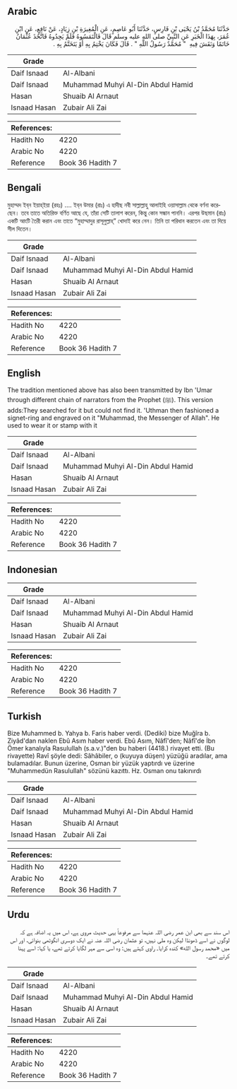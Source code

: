 ## Arabic


<div dir="rtl" lang="ar" style={{fontSize:'larger',backgroundColor:'#f8f9fa',padding:20}}>
حَدَّثَنَا مُحَمَّدُ بْنُ يَحْيَى بْنِ فَارِسٍ، حَدَّثَنَا أَبُو عَاصِمٍ، عَنِ الْمُغِيرَةِ بْنِ زِيَادٍ، عَنْ نَافِعٍ، عَنِ ابْنِ عُمَرَ، بِهَذَا الْخَبَرِ عَنِ النَّبِيِّ صلى الله عليه وسلم قَالَ فَالْتَمَسُوهُ فَلَمْ يَجِدُوهُ فَاتَّخَذَ عُثْمَانُ خَاتَمًا وَنَقَشَ فِيهِ ‏ "‏ مُحَمَّدٌ رَسُولُ اللَّهِ ‏"‏ ‏.‏ قَالَ فَكَانَ يَخْتِمُ بِهِ أَوْ يَتَخَتَّمُ بِهِ ‏.‏
</div>
<div style={{backgroundColor:'#f8f9fa',padding:20, marginBottom: 10}}><table> <thead> <tr> <th>Grade</th> <th></th> </tr> </thead> <tbody> <tr><td>Daif Isnaad</td><td>Al-Albani</td></tr><tr><td>Daif Isnaad</td><td>Muhammad Muhyi Al-Din Abdul Hamid</td></tr><tr><td>Hasan</td><td>Shuaib Al Arnaut</td></tr><tr><td>Isnaad Hasan</td><td>Zubair Ali Zai</td></tr></tbody></table><table> <thead> <tr> <th>References:</th> <th></th> </tr> </thead> <tbody><tr><td>Hadith No</td><td>4220</td></tr><tr><td>Arabic No</td><td>4220</td></tr><tr><td>Reference</td><td>Book 36 Hadith 7</td></tr></tbody></table></div>

## Bengali


<div dir="ltr" lang="bn" style={{fontSize:'larger',backgroundColor:'#f8f9fa',padding:20}}>
মুহাম্মদ ইব্‌ন ইয়াহ্‌ইয়া (রহঃ) .... ইব্‌ন উমার (রাঃ) এ হাদীছ নবী সাল্লাল্লাহু আলাইহি ওয়াসাল্লাম থেকে বর্ণনা করেছেন। তবে তাতে অতিরিক্ত বর্ণিত আছে যে, তাঁরা সেটি তালাশ করেন, কিন্তু কোন সন্ধান পাননি। এরপর উছমান (রাঃ) একটি আংটি তৈরী করান এবং তাতে “মুহাম্মাদুর রাসূলুল্লাহ্‌” খোদাই করে নেন। তিনি তা পরিধান করতেন এবং তা দিয়ে সীল দিতেন।
</div>
<div style={{backgroundColor:'#f8f9fa',padding:20, marginBottom: 10}}><table> <thead> <tr> <th>Grade</th> <th></th> </tr> </thead> <tbody> <tr><td>Daif Isnaad</td><td>Al-Albani</td></tr><tr><td>Daif Isnaad</td><td>Muhammad Muhyi Al-Din Abdul Hamid</td></tr><tr><td>Hasan</td><td>Shuaib Al Arnaut</td></tr><tr><td>Isnaad Hasan</td><td>Zubair Ali Zai</td></tr></tbody></table><table> <thead> <tr> <th>References:</th> <th></th> </tr> </thead> <tbody><tr><td>Hadith No</td><td>4220</td></tr><tr><td>Arabic No</td><td>4220</td></tr><tr><td>Reference</td><td>Book 36 Hadith 7</td></tr></tbody></table></div>

## English


<div dir="ltr" lang="en" style={{fontSize:'larger',backgroundColor:'#f8f9fa',padding:20}}>
The tradition mentioned above has also been transmitted by Ibn 'Umar through different chain of narrators from the Prophet (ﷺ). This version adds:They searched for it but could not find it. 'Uthman then fashioned a signet-ring and engraved on it "Muhammad, the Messenger of Allah". He used to wear it or stamp with it
</div>
<div style={{backgroundColor:'#f8f9fa',padding:20, marginBottom: 10}}><table> <thead> <tr> <th>Grade</th> <th></th> </tr> </thead> <tbody> <tr><td>Daif Isnaad</td><td>Al-Albani</td></tr><tr><td>Daif Isnaad</td><td>Muhammad Muhyi Al-Din Abdul Hamid</td></tr><tr><td>Hasan</td><td>Shuaib Al Arnaut</td></tr><tr><td>Isnaad Hasan</td><td>Zubair Ali Zai</td></tr></tbody></table><table> <thead> <tr> <th>References:</th> <th></th> </tr> </thead> <tbody><tr><td>Hadith No</td><td>4220</td></tr><tr><td>Arabic No</td><td>4220</td></tr><tr><td>Reference</td><td>Book 36 Hadith 7</td></tr></tbody></table></div>

## Indonesian


<div dir="ltr" lang="id" style={{fontSize:'larger',backgroundColor:'#f8f9fa',padding:20}}>

</div>
<div style={{backgroundColor:'#f8f9fa',padding:20, marginBottom: 10}}><table> <thead> <tr> <th>Grade</th> <th></th> </tr> </thead> <tbody> <tr><td>Daif Isnaad</td><td>Al-Albani</td></tr><tr><td>Daif Isnaad</td><td>Muhammad Muhyi Al-Din Abdul Hamid</td></tr><tr><td>Hasan</td><td>Shuaib Al Arnaut</td></tr><tr><td>Isnaad Hasan</td><td>Zubair Ali Zai</td></tr></tbody></table><table> <thead> <tr> <th>References:</th> <th></th> </tr> </thead> <tbody><tr><td>Hadith No</td><td>4220</td></tr><tr><td>Arabic No</td><td>4220</td></tr><tr><td>Reference</td><td>Book 36 Hadith 7</td></tr></tbody></table></div>

## Turkish


<div dir="ltr" lang="tr" style={{fontSize:'larger',backgroundColor:'#f8f9fa',padding:20}}>
Bize Muhammed b. Yahya b. Faris haber verdi. (Dediki) bize Muğîra b. Ziyâd'dan naklen Ebû Asım haber verdi. Ebû Asım, Nâfî'den; Nâfî'de İbn Ömer kanalıyla Rasulullah (s.a.v.)"den bu haberi (4418.) rivayet etti. (Bu rivayette) Ravî şöyle dedi: Sâhâbiler, o (kuyuya düşen) yüzüğü aradılar, ama bulamadılar. Bunun üzerine, Osman bir yüzük yaptırdı ve üzerine "Muhammedün Rasulullah" sözünü kazıttı. Hz. Osman onu takınırdı
</div>
<div style={{backgroundColor:'#f8f9fa',padding:20, marginBottom: 10}}><table> <thead> <tr> <th>Grade</th> <th></th> </tr> </thead> <tbody> <tr><td>Daif Isnaad</td><td>Al-Albani</td></tr><tr><td>Daif Isnaad</td><td>Muhammad Muhyi Al-Din Abdul Hamid</td></tr><tr><td>Hasan</td><td>Shuaib Al Arnaut</td></tr><tr><td>Isnaad Hasan</td><td>Zubair Ali Zai</td></tr></tbody></table><table> <thead> <tr> <th>References:</th> <th></th> </tr> </thead> <tbody><tr><td>Hadith No</td><td>4220</td></tr><tr><td>Arabic No</td><td>4220</td></tr><tr><td>Reference</td><td>Book 36 Hadith 7</td></tr></tbody></table></div>

## Urdu


<div dir="rtl" lang="ur" style={{fontSize:'larger',backgroundColor:'#f8f9fa',padding:20}}>
اس سند سے بھی ابن عمر رضی اللہ عنہما سے مرفوعاً یہی حدیث مروی ہے، اس میں یہ اضافہ ہے کہ لوگوں نے اسے ڈھونڈا لیکن وہ ملی نہیں، تو عثمان رضی اللہ عنہ نے ایک دوسری انگوٹھی بنوائی، اور اس میں «محمد رسول الله» کندہ کرایا۔ راوی کہتے ہیں: وہ اسی سے مہر لگایا کرتے تھے، یا کہا: اسے پہنا کرتے تھے۔
</div>
<div style={{backgroundColor:'#f8f9fa',padding:20, marginBottom: 10}}><table> <thead> <tr> <th>Grade</th> <th></th> </tr> </thead> <tbody> <tr><td>Daif Isnaad</td><td>Al-Albani</td></tr><tr><td>Daif Isnaad</td><td>Muhammad Muhyi Al-Din Abdul Hamid</td></tr><tr><td>Hasan</td><td>Shuaib Al Arnaut</td></tr><tr><td>Isnaad Hasan</td><td>Zubair Ali Zai</td></tr></tbody></table><table> <thead> <tr> <th>References:</th> <th></th> </tr> </thead> <tbody><tr><td>Hadith No</td><td>4220</td></tr><tr><td>Arabic No</td><td>4220</td></tr><tr><td>Reference</td><td>Book 36 Hadith 7</td></tr></tbody></table></div>
